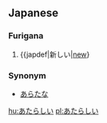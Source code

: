 ==Japanese==
===Furigana===
{{furigana|atarashii}}
# {{japdef|新しい|[[new]]}

===Synonym===
*[[あらたな]]

[[hu:あたらしい]]
[[pl:あたらしい]]